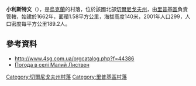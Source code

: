 {{coord|51|43|12|N|31|0|38|E|scale:100000|display=title}}

'''小利斯特文'''（{{lang-uk|Малий Листвен}}），是[[烏克蘭|烏克蘭]]的村落，位於該國北部[[切爾尼戈夫州|切爾尼戈夫州]]，由[[里普基區|里普基區]]負責管轄，始建於1662年，面積1.58平方公里，海拔高度140米，2001年人口299，人口密度每平方公里189.2人。

==參考資料==
* http://www.4sg.com.ua/orgcatalog.php?f=44386 {{Wayback|url=http://www.4sg.com.ua/orgcatalog.php?f=44386 |date=20160512191302 }}
* [http://weather.in.ua/ua/chernigovskaja/14676 Погода в селі Малий Листвен] {{Wayback|url=http://weather.in.ua/ua/chernigovskaja/14676 |date=20111220140830 }}

[[Category:切爾尼戈夫州村落|Category:切爾尼戈夫州村落]]
[[Category:里普基區村落|Category:里普基區村落]]


{{Chernihiv-geo-stub}}